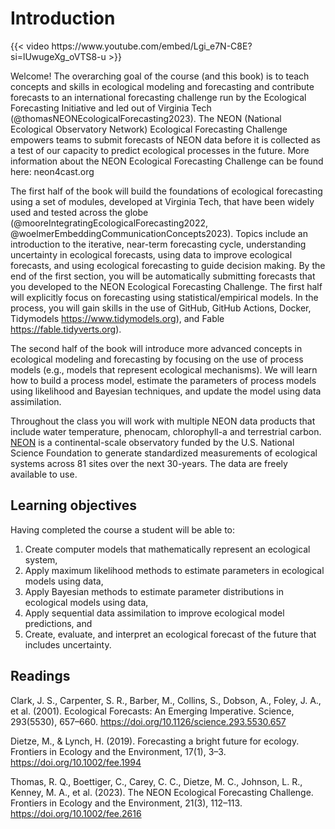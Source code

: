 # Introduction {#sec-intro}

{{< video https://www.youtube.com/embed/Lgi_e7N-C8E?si=lUwugeXg_oVTS8-u >}}

Welcome! The overarching goal of the course (and this book) is to teach concepts and skills in ecological modeling and forecasting and contribute forecasts to an international forecasting challenge run by the Ecological Forecasting Initiative and led out of Virginia Tech (@thomasNEONEcologicalForecasting2023). The NEON (National Ecological Observatory Network) Ecological Forecasting Challenge empowers teams to submit forecasts of NEON data before it is collected as a test of our capacity to predict ecological processes in the future. More information about the NEON Ecological Forecasting Challenge can be found here: neon4cast.org

The first half of the book will build the foundations of ecological forecasting using a set of modules, developed at Virginia Tech, that have been widely used and tested across the globe (@mooreIntegratingEcologicalForecasting2022, @woelmerEmbeddingCommunicationConcepts2023). Topics include an introduction to the iterative, near-term forecasting cycle, understanding uncertainty in ecological forecasts, using data to improve ecological forecasts, and using ecological forecasting to guide decision making. By the end of the first section, you will be automatically submitting forecasts that you developed to the NEON Ecological Forecasting Challenge. The first half will explicitly focus on forecasting using statistical/empirical models. In the process, you will gain skills in the use of GitHub, GitHub Actions, Docker, Tidymodels <https://www.tidymodels.org>), and Fable <https://fable.tidyverts.org>).

The second half of the book will introduce more advanced concepts in ecological modeling and forecasting by focusing on the use of process models (e.g., models that represent ecological mechanisms). We will learn how to build a process model, estimate the parameters of process models using likelihood and Bayesian techniques, and update the model using data assimilation.

Throughout the class you will work with multiple NEON data products that include water temperature, phenocam, chlorophyll-a and terrestrial carbon. [NEON]( https://www.neonscience.org) is a continental-scale observatory funded by the U.S. National Science Foundation to generate standardized measurements of ecological systems across 81 sites over the next 30-years. The data are freely available to use.

## Learning objectives

Having completed the course a student will be able to:

1.  Create computer models that mathematically represent an ecological system,
2.  Apply maximum likelihood methods to estimate parameters in ecological models using data,
3.  Apply Bayesian methods to estimate parameter distributions in ecological models using data,
4.  Apply sequential data assimilation to improve ecological model predictions, and
5.  Create, evaluate, and interpret an ecological forecast of the future that includes uncertainty.

## Readings

Clark, J. S., Carpenter, S. R., Barber, M., Collins, S., Dobson, A., Foley, J. A., et al. (2001). Ecological Forecasts: An Emerging Imperative. Science, 293(5530), 657–660. <https://doi.org/10.1126/science.293.5530.657>

Dietze, M., & Lynch, H. (2019). Forecasting a bright future for ecology. Frontiers in Ecology and the Environment, 17(1), 3–3. <https://doi.org/10.1002/fee.1994>

Thomas, R. Q., Boettiger, C., Carey, C. C., Dietze, M. C., Johnson, L. R., Kenney, M. A., et al. (2023). The NEON Ecological Forecasting Challenge. Frontiers in Ecology and the Environment, 21(3), 112–113. <https://doi.org/10.1002/fee.2616>










